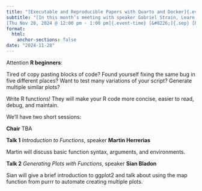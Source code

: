 ```yaml
---
title: "[Executable and Reproducible Papers with Quarto and Docker]{.event-title}"
subtitle: "[In this month’s meeting with speaker Gabriel Strain, Learn how to use quarto and docker to produce a formatted, reproducible and executable conference of journal article.]{.event-summary} <br> \
[Thu Nov 28, 2024 @ 12:00 pm - 1:00 pm]{.event-time} [&#8226;]{.sep} [Room 2.217 University Place (University of Manchester) &amp; Online via Microsoft Teams]{.event-location}"
format:
  html:
    anchor-sections: false
date: "2024-11-28"
---
```


Attention **R beginners**:
 
Tired of copy pasting blocks of code? Found yourself fixing the same bug in five
different places? Want to test many variations of your script? Generate multiple
similar plots?
 
Write R functions! They will make your R code more concise, easier to read,
debug, and maintain.

We'll have two short sessions:

**Chair** TBA

**Talk 1** *Introduction to Functions*, speaker **Martin Herrerias**

Martin will discuss basic function syntax, arguments, and environments.

**Talk 2** *Generating Plots with Functions*, speaker **Sian Bladon**

Sian will give a brief introduction to ggplot2 and talk about using the map
function from purrr to automate creating multiple plots.
